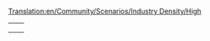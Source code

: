 [[Translation:en/Community/Scenarios/Industry Density/High]]
{{en/Community/Scenarios/Scenarios by quantity of industries}}

{|
|-

|style="border:none;background:white"|
{{en/Chatham Islands}}

|style="border:none;background:white"|
{{en/Europe}}

|-
|style="border:none;background:white"|

|style="border:none;background:white"|

|-
|style="border:none;background:white"|

|}